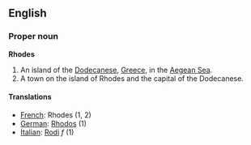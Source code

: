 ==English==
===Proper noun===
'''Rhodes'''

#An island of the [[Dodecanese]], [[Greece]], in the [[Aegean Sea]].
#A town on the island of Rhodes and the capital of the Dodecanese.

====Translations====
*[[French]]: Rhodes (1, 2)
*[[German]]: [[Rhodos]] (1)
*[[Italian]]: [[Rodi]] ''f'' (1)